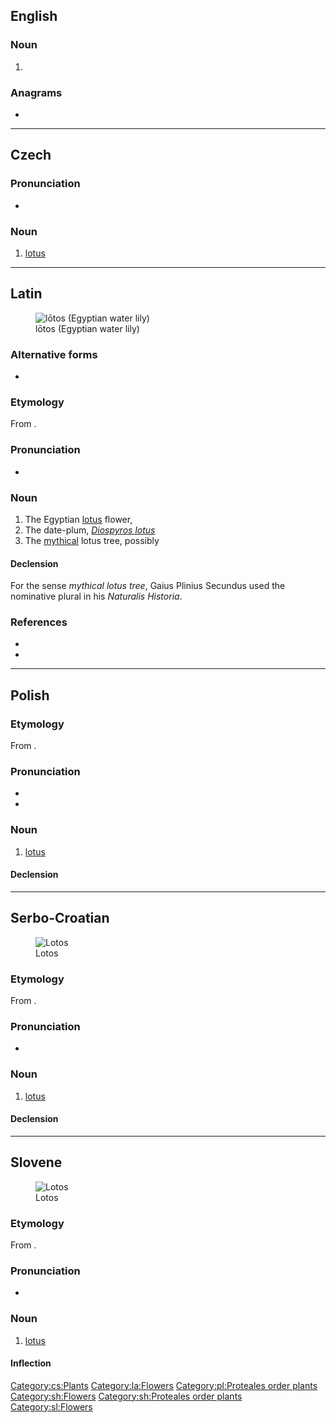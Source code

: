 ==English==

===Noun===
{{en-noun|es}}

# {{lb|en|botany}} {{dated form of|lotus|lang=en}}

{{Webster 1913}}

===Anagrams===
* {{anagrams|en|a=loost|loots|sloot|sotol|stool|tools|tosol}}

----

==Czech==

===Pronunciation===
* {{cs-IPA}}

===Noun===
{{cs-noun|g=m}}

# [[lotus]]

[[Category:cs:Plants]]

----

==Latin==
[[File:Nymphaea caerulea flower.JPG|thumb|lōtos (Egyptian water lily)]]

===Alternative forms===
* {{l|la|lōtus}}

===Etymology===
From {{der|la|grc|λωτός}}.

===Pronunciation===
* {{la-IPA|lōtos}}

===Noun===
{{la-noun|lōtos<2>|g=f|g2=m}}

# The Egyptian [[lotus]] flower, {{taxlink|Nymphaea caerulea|species|noshow=1}}
# The date-plum, ''[[Diospyros lotus]]''
# The [[mythical]] lotus tree, possibly {{taxlink|Ziziphus lotus|species|noshow=1}}

====Declension====
{{la-ndecl|lōtos<2>}}
For the sense ''mythical lotus tree'', Gaius Plinius Secundus used the nominative plural {{m|la|lōtoe}} in his ''Naturalis Historia''.

===References===
* {{R:L&S}}
* {{R:Gaffiot}}

[[Category:la:Flowers]]

----

==Polish==

===Etymology===
From {{etyl|grc|pl}} {{m|grc|λωτός}}.

===Pronunciation===
* {{pl-IPA}}
* {{audio|Pl-lotos.ogg|Audio|lang=pl}}

===Noun===
{{pl-noun|m-in}}

# [[lotus]]

====Declension====
{{pl-decl-noun-m-in}}

[[Category:pl:Proteales order plants]]

----

==Serbo-Croatian==
[[File:Nymphaea King of the Blues 0801.jpg|thumb|Lotos]]

===Etymology===
From {{der|sh|grc|λωτός}}.

===Pronunciation===
* {{IPA|/lôtos/|lang=sh}}

===Noun===
{{sh-noun|g=m|head=lȍtos}}

# [[lotus]]

====Declension====
{{sh-decl-noun
|lotos|lotosi
|lotosa|lotosa
|lotosu|lotosima
|lotos|lotose
|lotose|lotosi
|lotosu|lotosima
|lotosom|lotosima
}}

[[Category:sh:Flowers]]
[[Category:sh:Proteales order plants]]

----

==Slovene==
[[File:Nymphaea nouchali, Madhabpur Tea Garden, Srimangal.jpg|thumb|Lotos]]

===Etymology===
From {{der|sl|grc|λωτός}}.

===Pronunciation===
* {{sl-IPA|lọ̑tos}}

===Noun===
{{sl-noun|lọ̑tos|m-in}}

# [[lotus]]

====Inflection====
{{sl-decl-noun-m|lótos}}

[[Category:sl:Flowers]]
